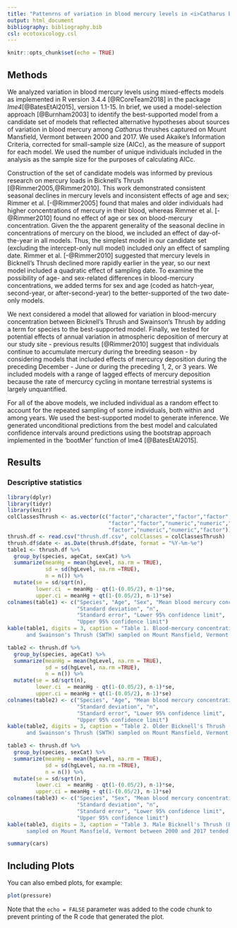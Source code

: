 ```yaml
---
title: "Pattenrns of variation in blood mercury levels in <i>Catharus bicknelli</i> and <i>C</i>. <i>ustulatus</i> on Mount Mansfield, Vermont"
output: html_document
bibliography: bibliography.bib
csl: ecotoxicology.csl
---
```


```r
knitr::opts_chunk$set(echo = TRUE)
```

## Methods

We analyzed variation in blood mercury levels using mixed-effects models as implemented in R version 3.4.4 [@RCoreTeam2018] in the package <i>lme4</i>[@BatesEtAl2015], version 1.1-15. In brief, we used a model-selection approach [@Burnham2003] to identify the best-supported model from a candidate set of models that reflected alternative hypotheses about sources of variation in blood mercury among <i>Catharus</i> thrushes captured on Mount Mansfield, Vermont between 2000 and 2017. We used Akaike's Information Criteria, corrected for small-sample size (AICc), as the measure of support for each model. We used the number of unique individuals included in the analysis as the sample size for the purposes of calculating AICc. 

Construction of the set of candidate models was informed by previous research on mercury loads in Bicknell's Thrush [@Rimmer2005,@Rimmer2010]. This work demonstrated consistent seasonal declines in mercury levels and inconsistent effects of age and sex; Rimmer et al. [-@Rimmer2005] found that males and older individuals had higher concentrations of mercury in their blood, whereas Rimmer et al. [-@Rimmer2010] found no effect of age or sex on blood-mercury concentration. Given the the apparent generality of the seasonal decline in concentrations of mercury on the blood, we included an effect of day-of-the-year in all models. Thus, the simplest model in our candidate set (excluding the intercept-only null model) included only an effect of sampling date. Rimmer et al. [-@Rimmer2010] suggested that mercury levels in Bicknell's Thrush declined more rapidly earlier in the year, so our next model included a quadratic effect of sampling date. To examine the possibility of age- and sex-related differences in blood-mercury concentrations, we added terms for sex and age (coded as hatch-year, second-year, or after-second-year) to the better-supported of the two date-only models. 

We next considered a model that allowed for variation in blood-mercury concentration between Bicknell's Thrush and Swainson's Thrush by adding a term for species to the best-supported model. Finally, we tested for potential effects of annual variation in atmospheric deposition of mercury at our study site - previous results [@Rimmer2010] suggest that individuals continue to accumulate mercury during the breeding season - by considering models that included effects of mercurcy deposition during the preceding December - June or during the preceding 1, 2, or 3 years. We included models with a range of lagged effects of mercury deposition because the rate of mercurcy cycling in montane terrestrial systems is largely unquantified. 

For all of the above models, we included individual as a random effect to account for the repeated sampling of some individuals, both within and among years. We used the best-supported model to generate inference. We generated unconditional predictions from the best model and calculated confidence intervals around predictions using the bootstrap approach implemented in the 'bootMer' function of lme4 [@BatesEtAl2015].

## Results
### Descriptive statistics
```r
library(dplyr)
library(tidyr)
library(knitr)
colClassesThrush <- as.vector(c("factor","character","factor","factor","factor","numeric","factor",
                                "factor","factor","numeric","numeric","factor","factor","factor",
                                "factor","numeric","numeric","factor"))
thrush.df <- read.csv("thrush.df.csv", colClasses = colClassesThrush)
thrush.df$date <- as.Date(thrush.df$date, format = "%Y-%m-%e")
table1 <- thrush.df %>%
  group_by(species, ageCat, sexCat) %>%
  summarize(meanHg = mean(hgLevel, na.rm = TRUE),
            sd = sd(hgLevel, na.rm =TRUE),
            n = n()) %>%
  mutate(se = sd/sqrt(n),
         lower.ci  = meanHg - qt(1-(0.05/2), n-1)*se,
         upper.ci = meanHg + qt(1-(0.05/2), n-1)*se)
colnames(table1) <- c("Species", "Age", "Sex", "Mean blood mercury concentration", 
                      "Standard deviation", "n",
                      "Standard error", "Lower 95% confidence limit", 
                      "Upper 95% confidence limit")
kable(table1, digits = 3, caption = "Table 1. Blood-mercury concentrations in Bicknell's Thrush (BITH)
      and Swainson's Thrush (SWTH) sampled on Mount Mansfield, Vermont 2000-2017.")

table2 <- thrush.df %>%
  group_by(species, ageCat) %>%
  summarize(meanHg = mean(hgLevel, na.rm = TRUE),
            sd = sd(hgLevel, na.rm =TRUE),
            n = n()) %>%
  mutate(se = sd/sqrt(n),
         lower.ci  = meanHg - qt(1-(0.05/2), n-1)*se,
         upper.ci = meanHg + qt(1-(0.05/2), n-1)*se)
colnames(table2) <- c("Species", "Age", "Mean blood mercury concentration", 
                      "Standard deviation", "n",
                      "Standard error", "Lower 95% confidence limit", 
                      "Upper 95% confidence limit")
kable(table2, digits = 3, caption = "Table 2. Older Bicknell's Thrush (BITH)
      and Swainson's Thrush (SWTH) sampled on Mount Mansfield, Vermont between 2000 and 2017 tended to have higher blood-mercury concentrations than younger individuals.")

table3 <- thrush.df %>%
  group_by(species, sexCat) %>%
  summarize(meanHg = mean(hgLevel, na.rm = TRUE),
            sd = sd(hgLevel, na.rm =TRUE),
            n = n()) %>%
  mutate(se = sd/sqrt(n),
         lower.ci  = meanHg - qt(1-(0.05/2), n-1)*se,
         upper.ci = meanHg + qt(1-(0.05/2), n-1)*se)
colnames(table3) <- c("Species", "Sex", "Mean blood mercury concentration", 
                      "Standard deviation", "n",
                      "Standard error", "Lower 95% confidence limit", 
                      "Upper 95% confidence limit")
kable(table3, digits = 3, caption = "Table 3. Male Bicknell's Thrush (BITH)
      sampled on Mount Mansfield, Vermont between 2000 and 2017 tended to have higher blood-mercury concentrations than females. Male and female Swainson's Thrush (SWTH) did not differ appreciably in blood-mercury concentration.")
```


```r
summary(cars)
```

## Including Plots

You can also embed plots, for example:

```r
plot(pressure)
```

Note that the `echo = FALSE` parameter was added to the code chunk to prevent printing of the R code that generated the plot.
